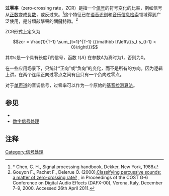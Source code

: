 {{orphan|time=2013-04-12T07:32:27+00:00}}
'''过零率'''（zero-crossing rate，ZCR）是指一个[[信号|信号]]的符号变化的比率，例如信号从[[正数|正数]]变成[[负数|负数]]，或反过来。<ref>* Chen, C. H., Signal processing handbook, Dekker, New York, 1988</ref>这个特征已在[[语音识别|语音识别]]和[[音乐信息检索|音乐信息检索]]领域得到广泛使用，是分類敲擊聲的關鍵特徵。<ref>Gouyon F., Pachet F., Delerue O. (2000),[http://www.csl.sony.fr/downloads/papers/2000/gouyon-dafx2000.pdf Classifying percussive sounds: a matter of zero-crossing rate?] {{Wayback|url=http://www.csl.sony.fr/downloads/papers/2000/gouyon-dafx2000.pdf |date=20120309213647 }}, in Proceedings of the COST G-6 Conference on Digital Audio Effects (DAFX-00), Verona, Italy, December 7–9, 2000. Accessed 26th April 2011.</ref>

ZCR形式上定义为

:<math>zcr = \frac{1}{T-1} \sum_{t=1}^{T-1} {{\mathbb I}\left\{{s_t s_{t-1} < 0}\right\}}</math>

其中<math>s</math>是一个具有长度<math>T</math>的信号，函数 <math>{{\mathbb I}\left\{{A}\right\}}</math> 在参数<math>A</math>为真时为1，否则为0。

在一些应用场景下，只统计“正向”或“负向”的变化，而不是所有的方向。因为逻辑上讲，在两个连续正向过零点之间有且只有一个负向过零点。

对于[[单声道|单声道]]的音调信号，过零率可以作为一个原始的[[基音检测算法|基音检测算法]]。

==参见==
* {{tsl|en|Zero crossing|过零}}
* [[数字信号处理|数字信号处理]]

==注释==
{{reflist}}

[[Category:信号处理|Category:信号处理]]